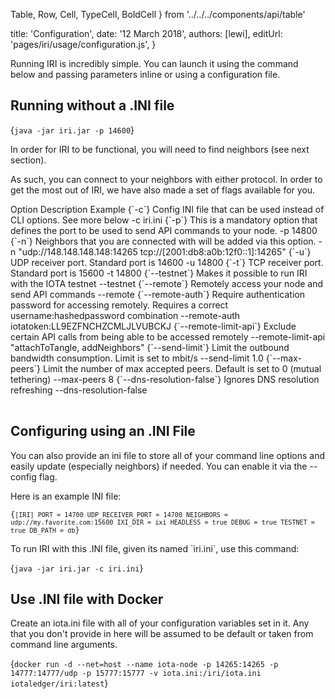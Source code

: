 
Table,
Row,
Cell,
TypeCell,
BoldCell
} from '../../../components/api/table'

title: 'Configuration',
date: '12 March 2018',
authors: [lewi],
editUrl: 'pages/iri/usage/configuration.js',
}


Running IRI is incredibly simple. You can launch it using the
command below and passing parameters inline or using a configuration
file.

## Running without a .INI file

<TerminalInput>{`java -jar iri.jar -p 14600`}</TerminalInput>

In order for IRI to be functional, you will need to find
neighbors (see next section).

As such, you can connect to your neighbors with either
protocol. In order to get the most out of IRI, we have also
made a set of flags available for you.

<Table>
<Row>
<BoldCell>Option</BoldCell>
<BoldCell>Description</BoldCell>
<TypeCell>Example</TypeCell>
</Row>
<Row>
<BoldCell>{`-c`}</BoldCell>
<Cell>Config INI file that can be used instead of CLI options. See more below</Cell>
<Cell>-c iri.ini</Cell>
</Row>
<Row>
<BoldCell>{`-p`}</BoldCell>
<Cell>
This is a mandatory option that defines the port to be used to send API commands to your node.
</Cell>
<Cell>-p 14800</Cell>
</Row>
<Row>
<BoldCell>{`-n`}</BoldCell>
<Cell>
Neighbors that you are connected with will be added via this option.
</Cell>
<Cell>-n "udp://148.148.148.148:14265 tcp://[2001:db8:a0b:12f0::1]:14265"</Cell>
</Row>
<Row>
<BoldCell>{`-u`}</BoldCell>
<Cell>
UDP receiver port. Standard port is 14600
</Cell>
<Cell>-u 14800</Cell>
</Row>
<Row>
<BoldCell>{`-t`}</BoldCell>
<Cell>
TCP receiver port. Standard port is 15600
</Cell>
<Cell>-t 14800</Cell>
</Row>
<Row>
<BoldCell>{`--testnet`}</BoldCell>
<Cell>
Makes it possible to run IRI with the IOTA testnet
</Cell>
<Cell>--testnet</Cell>
</Row>
<Row>
<BoldCell>{`--remote`}</BoldCell>
<Cell>Remotely access your node and send API commands</Cell>
<Cell>--remote</Cell>
</Row>
<Row>
<BoldCell>{`--remote-auth`}</BoldCell>
<Cell>
Require authentication password for accessing remotely. Requires a correct username:hashedpassword combination
</Cell>
<Cell>--remote-auth iotatoken:LL9EZFNCHZCMLJLVUBCKJ</Cell>
</Row>
<Row>
<BoldCell>{`--remote-limit-api`}</BoldCell>
<Cell>
Exclude certain API calls from being able to be accessed remotely
</Cell>
<Cell>--remote-limit-api "attachToTangle, addNeighbors"</Cell>
</Row>
<Row>
<BoldCell>{`--send-limit`}</BoldCell>
<Cell>
Limit the outbound bandwidth consumption. Limit is set to mbit/s
</Cell>
<Cell>--send-limit 1.0</Cell>
</Row>
<Row>
<BoldCell>{`--max-peers`}</BoldCell>
<Cell>
Limit the number of max accepted peers. Default is set to 0 (mutual tethering) </Cell>
<Cell>--max-peers 8</Cell>
</Row>
<Row>
<BoldCell>{`--dns-resolution-false`}</BoldCell>
<Cell>
Ignores DNS resolution refreshing
</Cell>
<Cell>--dns-resolution-false</Cell>
</Row>

</Table>

## Configuring using an .INI File

You can also provide an ini file to store all of your command line
options and easily update (especially neighbors) if needed. You
can enable it via the --config flag.

Here is an example INI file:

<Code>{`[IRI] PORT = 14700 UDP_RECEIVER_PORT = 14700 NEIGHBORS = udp://my.favorite.com:15600 IXI_DIR = ixi HEADLESS = true DEBUG = true TESTNET = true DB_PATH = db`}</Code>

To run IRI with this .INI file, given its named \`iri.ini\`, use this
command:

<TerminalInput>{`java -jar iri.jar -c iri.ini`}</TerminalInput>

## Use .INI file with Docker

Create an iota.ini file with all of your configuration
variables set in it. Any that you don't provide in here
will be assumed to be default or taken from command line
arguments.

<TerminalInput>{`docker run -d --net=host --name iota-node -p 14265:14265 -p 14777:14777/udp -p 15777:15777 -v iota.ini:/iri/iota.ini iotaledger/iri:latest`}</TerminalInput>
